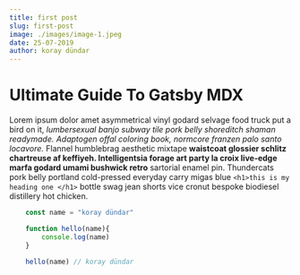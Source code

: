 ```yaml
---
title: first post
slug: first-post
image: ./images/image-1.jpeg
date: 25-07-2019
author: koray dündar
---
```



# Ultimate Guide To Gatsby MDX


Lorem ipsum dolor amet asymmetrical vinyl godard selvage food truck put a bird on it, _lumbersexual banjo subway tile pork belly shoreditch shaman readymade. Adaptogen offal coloring book, normcore franzen palo santo locavore._ Flannel humblebrag aesthetic mixtape **waistcoat glossier schlitz chartreuse af keffiyeh. Intelligentsia forage art party la croix live-edge marfa godard umami bushwick retro** sartorial enamel pin. Thundercats pork belly portland cold-pressed everyday carry migas blue
`<h1>this is my heading one </h1>`
bottle swag jean shorts vice cronut bespoke biodiesel distillery hot chicken.

<Counter/>

<div className="code">

```javascript
    const name = "koray dündar"

    function hello(name){
        console.log(name)
    }

    hello(name) // koray dündar
```

</div>

